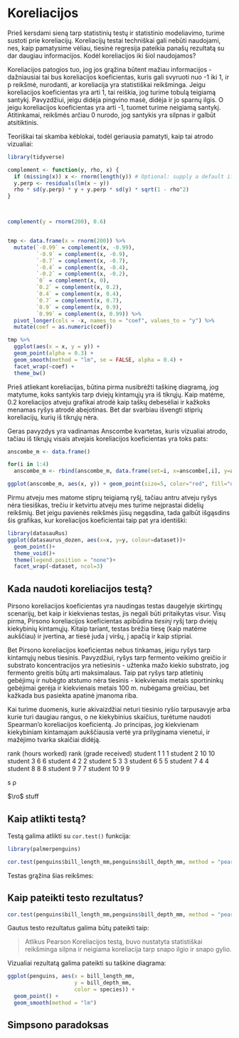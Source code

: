 # Koreliacijos

Prieš kersdami sieną tarp statistinių testų ir statistinio modeliavimo, turime sustoti prie koreliacijų. Koreliacijų testai techniškai gali nebūti naudojami, nes, kaip pamatysime vėliau, tiesinė regresija pateikia panašų rezultatą su dar daugiau informacijos. Kodėl koreliacijos iki šiol naudojamos?

Koreliacijos patogios tuo, jog jos grąžina būtent mažiau informacijos - dažniausiai tai bus koreliacijos koeficientas, kuris gali svyruoti nuo -1 iki 1, ir p reikšmė, nurodanti, ar koreliacija yra statistiškai reikšminga. Jeigu koreliacijos koeficientas yra arti 1, tai reiškia, jog turime tobulą teigiamą santykį. Pavyzdžiui, jeigu didėja pingvino masė, didėja ir jo sparnų ilgis. O jeigu koreliacijos koeficientas yra arti -1, tuomet turime neigiamą santykį. Atitinkamai, reikšmės arčiau 0 nurodo, jog santykis yra silpnas ir galbūt atsitiktinis.

Teoriškai tai skamba kėblokai, todėl geriausia pamatyti, kaip tai atrodo vizualiai:

```r

library(tidyverse)

complement <- function(y, rho, x) {
  if (missing(x)) x <- rnorm(length(y)) # Optional: supply a default if `x` is not given
  y.perp <- residuals(lm(x ~ y))
  rho * sd(y.perp) * y + y.perp * sd(y) * sqrt(1 - rho^2)
}



complement(y = rnorm(200), 0.6)


tmp <- data.frame(x = rnorm(200)) %>% 
  mutate(`-0.99` = complement(x, -0.99),
         `-0.9` = complement(x, -0.9),
         `-0.7` = complement(x, -0.7),
         `-0.4` = complement(x, -0.4),
         `-0.2` = complement(x, -0.2),
         `0` = complement(x, 0),
         `0.2` = complement(x, 0.2),
         `0.4` = complement(x, 0.4),
         `0.7` = complement(x, 0.7),
         `0.9` = complement(x, 0.9),
         `0.99` = complement(x, 0.99)) %>% 
  pivot_longer(cols = -x, names_to = "coef", values_to = "y") %>% 
  mutate(coef = as.numeric(coef))

tmp %>% 
  ggplot(aes(x = x, y = y)) + 
  geom_point(alpha = 0.3) +
  geom_smooth(method = "lm", se = FALSE, alpha = 0.4) +
  facet_wrap(~coef) + 
  theme_bw()


```



Prieš atliekant koreliacijas, būtina pirma nusibrėžti taškinę diagramą, jog matytume, koks santykis tarp dviejų kintamųjų yra iš tikrųjų. Kaip matėme, 0.2 koreliacijos atveju grafikai atrodė kaip taškų debesėliai ir kažkoks menamas ryšys atrodė abejotinas. Bet dar svarbiau išvengti stiprių koreliacijų, kurių iš tikrųjų nėra.

Geras pavyzdys yra vadinamas Anscombe kvartetas, kuris vizualiai atrodo, tačiau iš tikrųjų visais atvejais koreliacijos koeficientas yra toks pats:

```r

anscombe_m <- data.frame()

for(i in 1:4)
  anscombe_m <- rbind(anscombe_m, data.frame(set=i, x=anscombe[,i], y=anscombe[,i+4]))

ggplot(anscombe_m, aes(x, y)) + geom_point(size=5, color="red", fill="orange", shape=21) + geom_smooth(method="lm", fill=NA, fullrange=TRUE) + facet_wrap(~set, ncol=2)

```

Pirmu atveju mes matome stiprų teigiamą ryšį, tačiau antru atveju ryšys nėra tiesiškas, trečiu ir ketvirtu atveju mes turime neįprastai didelių reikšmių. Bet jeigu pavienės reikšmės jūsų negąsdina, tada galbūt išgąsdins šis grafikas, kur koreliacijos koeficientai taip pat yra identiški: 

```r

library(datasauRus)
ggplot(datasaurus_dozen, aes(x=x, y=y, colour=dataset))+
  geom_point()+
  theme_void()+
  theme(legend.position = "none")+
  facet_wrap(~dataset, ncol=3)


```


## Kada naudoti koreliacijos testą?

Pirsono koreliacijos koeficientas yra naudingas testas daugelyje skirtingų scenarijų, bet kaip ir kiekvienas testas, jis negali būti pritaikytas visur. Visų pirma, Pirsono koreliacijos koeficientas apibūdina *tiesinį* ryšį tarp dviejų kiekybinių kintamųjų. Kitaip tariant, testas brėžia tiesę (kaip matėme aukščiau) ir įvertina, ar tiesė juda į viršų, į apačią ir kaip stipriai.

Bet Pirsono koreliacijos koeficientas nebus tinkamas, jeigu ryšys tarp kintamųjų nebus tiesinis. Pavyzdžiui, ryšys tarp fermento veikimo greičio ir substrato koncentracijos yra netiesinis - užtenka mažo kiekio substrato, jog fermento greitis būtų arti maksimalaus. Taip pat ryšys tarp atletinių gebėjimų ir nubėgto atstumo nėra tiesinis - kiekvienais metais sportininkų gebėjimai gerėja ir kiekvienais metais 100 m. nubėgama greičiau, bet kažkada bus pasiekta apatinė įmanoma riba.

Kai turime duomenis, kurie akivaizdžiai neturi tiesinio ryšio tarpusavyje arba kurie turi daugiau rangus, o ne kiekybinius skaičius, turėtume naudoti Spearman'o koreliacijos koeficientą. Jo principas, jog kiekvienam kiekybiniam kintamajam aukščiausia vertė yra prilyginama vienetui, ir mažėjimo tvarka skaičiai didėją.

rank (hours worked) rank (grade received)
student 1 1 1
student 2 10 10
student 3 6 6
student 4 2 2
student 5 3 3
student 6 5 5
student 7 4 4
student 8 8 8
student 9 7 7
student 10 9 9

s ρ

$\ro$\ stuff


## Kaip atlikti testą?

Testą galima atlikti su `cor.test()` funkcija:

```r

library(palmerpenguins)

cor.test(penguins$bill_length_mm,penguins$bill_depth_mm, method = "pearson")

```

Testas grąžina šias reikšmes:

## Kaip pateikti testo rezultatus?

```r


cor.test(penguins$bill_length_mm,penguins$bill_depth_mm, method = "pearson")


```

Gautus testo rezultatus galima būtų pateikti taip:

> Atlikus Pearson Koreliacijos testą, buvo nustatyta statistiškai reikšminga silpna ir neigiama koreliacija tarp snapo ilgio ir snapo gylio.

Vizualiai rezultatą galima pateikti su taškine diagrama:

```r

ggplot(penguins, aes(x = bill_length_mm,
                     y = bill_depth_mm,
                     color = species)) + 
  geom_point() + 
  geom_smooth(method = "lm")


```

## Simpsono paradoksas


